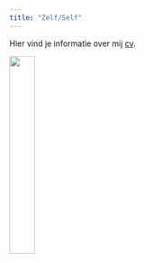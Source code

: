 ```yaml
---
title: "Zelf/Self"
---
```


Hier vind je informatie over mij [cv](https://cvharrie.netlify.app/).


![](Screenshot.png){width=30%}
